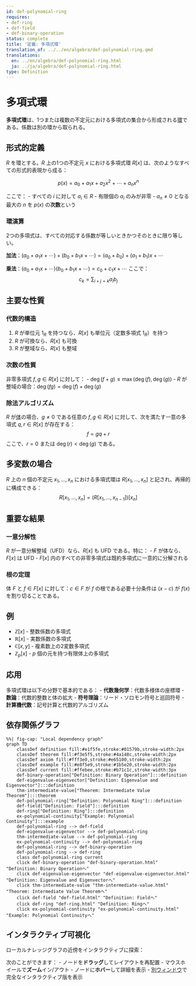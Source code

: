 ```yaml
---
id: def-polynomial-ring
requires:
- def-ring
- def-field
- def-binary-operation
status: complete
title: '定義: 多項式環'
translation_of: ../../en/algebra/def-polynomial-ring.qmd
translations:
  en: ../en/algebra/def-polynomial-ring.html
  ja: ../ja/algebra/def-polynomial-ring.html
type: Definition
---
```


# 多項式環 {#def-polynomial-ring}

**多項式環**は、1つまたは複数の不定元における多項式の集合から形成される[環](def-ring.qmd)である。係数は別の環から取られる。

## 形式的定義

$R$ を環とする。$R$ 上の1つの不定元 $x$ における多項式環 $R[x]$ は、次のようなすべての形式的表現から成る：

$$p(x) = a_0 + a_1x + a_2x^2 + \cdots + a_nx^n$$

ここで：
- すべての $i$ に対して $a_i \in R$
- 有限個の $a_i$ のみが非零
- $a_n \neq 0$ となる最大の $n$ を $p(x)$ の**次数**という

### 環演算

2つの多項式は、すべての対応する係数が等しいときかつそのときに限り等しい。

**加法**：$(a_0 + a_1x + \cdots) + (b_0 + b_1x + \cdots) = (a_0 + b_0) + (a_1 + b_1)x + \cdots$

**乗法**：$(a_0 + a_1x + \cdots)(b_0 + b_1x + \cdots) = c_0 + c_1x + \cdots$ ここで：
$$c_k = \sum_{i+j=k} a_ib_j$$

## 主要な性質

### 代数的構造

1. $R$ が単位元 $1_R$ を持つなら、$R[x]$ も単位元（定数多項式 $1_R$）を持つ
2. $R$ が可換なら、$R[x]$ も可換
3. $R$ が整域なら、$R[x]$ も整域

### 次数の性質

非零多項式 $f, g \in R[x]$ に対して：
- $\deg(f + g) \leq \max(\deg(f), \deg(g))$
- $R$ が整域の場合：$\deg(fg) = \deg(f) + \deg(g)$

### 除法アルゴリズム

$R$ が[体](def-field.qmd)の場合、$g \neq 0$ である任意の $f, g \in R[x]$ に対して、次を満たす一意の多項式 $q, r \in R[x]$ が存在する：
$$f = gq + r$$
ここで、$r = 0$ または $\deg(r) < \deg(g)$ である。

## 多変数の場合

$R$ 上の $n$ 個の不定元 $x_1, \ldots, x_n$ における多項式環は $R[x_1, \ldots, x_n]$ と記され、再帰的に構成できる：
$$R[x_1, \ldots, x_n] = (R[x_1, \ldots, x_{n-1}])[x_n]$$

## 重要な結果

### 一意分解性

$R$ が一意分解整域（UFD）なら、$R[x]$ も UFD である。特に：
- $F$ が体なら、$F[x]$ は UFD
- $F[x]$ 内のすべての非零多項式は既約多項式に一意的に分解される

### 根の定理

体 $F$ と $f \in F[x]$ に対して：$c \in F$ が $f$ の根である必要十分条件は $(x - c)$ が $f(x)$ を割り切ることである。

## 例

- $\mathbb{Z}[x]$ - 整数係数の多項式
- $\mathbb{R}[x]$ - 実数係数の多項式
- $\mathbb{C}[x, y]$ - 複素数上の2変数多項式
- $\mathbb{Z}_p[x]$ - $p$ 個の元を持つ有限体上の多項式

## 応用

多項式環は以下の分野で基本的である：
- **代数幾何学**：代数多様体の座標環
- **数論**：代数的整数と体の拡大
- **符号理論**：リード・ソロモン符号と巡回符号
- **計算機代数**：記号計算と代数的アルゴリズム

## 依存関係グラフ

```mermaid
%%| fig-cap: "Local dependency graph"
graph TD
    classDef definition fill:#e1f5fe,stroke:#01579b,stroke-width:2px
    classDef theorem fill:#f3e5f5,stroke:#4a148c,stroke-width:2px
    classDef axiom fill:#fff3e0,stroke:#e65100,stroke-width:2px
    classDef example fill:#e8f5e9,stroke:#1b5e20,stroke-width:2px
    classDef current fill:#ffebee,stroke:#b71c1c,stroke-width:3px
    def-binary-operation["Definition: Binary Operation"]:::definition
    def-eigenvalue-eigenvector["Definition: Eigenvalue and Eigenvector"]:::definition
    thm-intermediate-value["Theorem: Intermediate Value Theorem"]:::theorem
    def-polynomial-ring["Definition: Polynomial Ring"]:::definition
    def-field["Definition: Field"]:::definition
    def-ring["Definition: Ring"]:::definition
    ex-polynomial-continuity["Example: Polynomial Continuity"]:::example
    def-polynomial-ring --> def-field
    def-eigenvalue-eigenvector --> def-polynomial-ring
    thm-intermediate-value --> def-polynomial-ring
    ex-polynomial-continuity --> def-polynomial-ring
    def-polynomial-ring --> def-binary-operation
    def-polynomial-ring --> def-ring
    class def-polynomial-ring current
    click def-binary-operation "def-binary-operation.html" "Definition: Binary Operationへ"
    click def-eigenvalue-eigenvector "def-eigenvalue-eigenvector.html" "Definition: Eigenvalue and Eigenvectorへ"
    click thm-intermediate-value "thm-intermediate-value.html" "Theorem: Intermediate Value Theoremへ"
    click def-field "def-field.html" "Definition: Fieldへ"
    click def-ring "def-ring.html" "Definition: Ringへ"
    click ex-polynomial-continuity "ex-polynomial-continuity.html" "Example: Polynomial Continuityへ"
```

## インタラクティブ可視化

ローカルナレッジグラフの近傍をインタラクティブに探索：

::: {.graph-viz data-id="def-polynomial-ring" data-width="700" data-height="500"}
:::

次のことができます：
- ノードを**ドラッグ**してレイアウトを再配置
- マウスホイールで**ズーム**イン/アウト
- ノードに**ホバー**して詳細を表示
- [別ウィンドウ](../../output/interactive/def-polynomial-ring.html){target="_blank"}で完全なインタラクティブ版を表示
